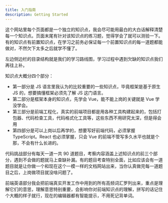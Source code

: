 ---
title: 入门指南
description: Getting Started
---

这个网站里每个页面都是一个独立的知识点，我会尽可能用最白的大白话解释清楚每一个知识点。页面末尾有针对该知识点的练习题，觉得学会了就可以测验一下。有的知识点有前置知识点，在学习之前务必保证每一个前置知识点的每一道题都能做对，不然欠下太多之后就学不懂了。

左边侧边栏的目录结构就是我们的学习路线图，学习过程中遇到欠缺的知识点我们再往上补。

知识点大概分四个部分：

- 第一部分是 JS 语言里我认为的比较重要的一些知识点，毕竟框架是基于原生 JS 的，想要搞懂框架必须先了解 JS 这门语言。
- 第二部分是框架本身的知识点，先学会 Vue，能不能上岗的关键就是 Vue 学没学会。
- 第三部分是前端工程化，真实的前端项目都是用各种工具构建起来的，包括打包器、代码检查工具，代码格式化工具等，这些东西不用研究太深，但是得会用
- 第四部分是可以上岗以后再学的，想要写好前端代码，必须掌握 TypeScript。React 也必须掌握，只会 Vue 的前端不管写多久水平也就是个那，不会有什么长进的。

代码挑战部分有每天一道一共 90 道题目，考察内容涵盖上述知识点的前三个部分，遇到不会做的题就马上查缺补漏。有的题目考查特别全面，比如应该会有一道题目就是让你做一个和现在这个一模一样的文档网站出来，当你认真做完每一道题目之后，上岗做项目就没啥问题了。

前端英语部分我会把前端真实开发工作中用到的所有高频词汇罗列出来，重点是理解它们的意思，理解意思特别重要，会影响你对前端知识点的理解，拼写的话记住个大概的样子就行，现在的编辑器都有智能提示，不用死记背单词。
